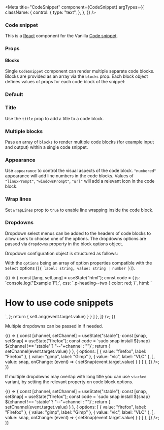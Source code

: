 

<Meta
  title="CodeSnippet"
  component={CodeSnippet}
  argTypes={{
    className: {
      control: {
        type: "text",
      },
    },
  }}
/>

### Code snippet

This is a [React](https://reactjs.org/) component for the Vanilla [Code snippet](https://docs.vanillaframework.io/base/code#code-snippet).

### Props

<ArgsTable of={CodeSnippet} />

#### Blocks

Single `CodeSnippet` component can render multiple separate code blocks. Blocks are provided as an array via the `blocks` prop. Each block object defines values of props for each code block of the snippet:

<ArgsTable of={CodeSnippetBlock} />

### Default

<Canvas>
  <Story name="Default">
    <CodeSnippet blocks={[ {code: "Mode: all Settings: maas_url=http://192.168.122.1:5240/MAAS"} ]} />
  </Story>
</Canvas>

### Title

Use the `title` prop to add a title to a code block.

<Canvas>
  <Story name="Title">
    <CodeSnippet blocks={[ { title: "Output", code: "Mode: all Settings: maas_url=http://192.168.122.1:5240/MAAS"} ]} />
  </Story>
</Canvas>

### Multiple blocks

Pass an array of `blocks` to render multiple code blocks (for example input and output) within a single code snippet.

<Canvas>
  <Story name="Multiple blocks">
    <CodeSnippet blocks={[
      { title: "JavaScript", code: "console.log('Vanilla');"},
      { title: "Output", code: "Vanilla" },
    ]} />
  </Story>
</Canvas>


### Appearance

Use `appearance` to control the visual aspects of the code block. `"numbered"` appearance will add line numbers in the code blocks.
Values of `"linuxPrompt"`, `"windowsPrompt"`, `"url"` will add a relevant icon in the code block.

<Canvas>
  <Story name="Appearance">
    <CodeSnippet blocks={[
       { title: "Install on Linux", appearance: CodeSnippetBlockAppearance.LINUX_PROMPT, code: "snap install toto"},
       { title: "Install on Windows", appearance: CodeSnippetBlockAppearance.WINDOWS_PROMPT, code: "snap install toto"},
       { title: "Get from the Store", appearance: CodeSnippetBlockAppearance.URL, code: "http://snapcraft.io/toto"} ,
     ]}/>
    <CodeSnippet blocks={[
       { appearance: CodeSnippetBlockAppearance.NUMBERED,
         code: `#!/bin/bash
set -eu . $CONJURE_UP_SPELLSDIR/sdk/common.sh
if [[ "$JUJU_PROVIDERTYPE" == "lxd" ]]; then
  debug "Running pre-deploy for $CONJURE_UP_SPELL"
  sed "s/##MODEL##/$JUJU_MODEL/" $(scriptPath)/lxd-profile.yaml | lxc profile edit "juju-$JUJU_MODEL" || exposeResult "Failed to set profile" $? "false"
fi
exposeResult "Successful pre-deploy." 0 "true"`
       },
     ]}/>
  </Story>
</Canvas>

### Wrap lines

Set `wrapLines` prop to `true` to enable line wrapping inside the code block.

<Canvas>
  <Story name="Wrap lines">
    <CodeSnippet blocks={[
       { appearance: CodeSnippetBlockAppearance.NUMBERED,
         wrapLines: true,
         code: `#!/bin/bash
set -eu . $CONJURE_UP_SPELLSDIR/sdk/common.sh
if [[ "$JUJU_PROVIDERTYPE" == "lxd" ]]; then
  debug "Running pre-deploy for $CONJURE_UP_SPELL"
  sed "s/##MODEL##/$JUJU_MODEL/" $(scriptPath)/lxd-profile.yaml | lxc profile edit "juju-$JUJU_MODEL" || exposeResult "Failed to set profile" $? "false"
fi
exposeResult "Successful pre-deploy." 0 "true"`
       },
     ]}/>
  </Story>
</Canvas>

### Dropdowns

Dropdown select menus can be added to the headers of code blocks to allow users to choose one of the options. The dropdowns options are passed via `dropdowns` property in the block options object.

Dropdown configuration object is structured as follows:
<ArgsTable of={CodeSnippetDropdown} />

With the `options` being an array of option properties compatible with the `Select` options (`[{ label: string, value: string | number }]`).

<Canvas>
  <Story name="Dropdown">
  {() => {
    const [lang, setLang] = useState("html");
    const code = {
      js: `console.log("Example 1");`,
      css: `.p-heading--two { color: red; }`,
      html: `<h1 class="p-heading--two">How to use code snippets</h1>`,
    };
    return <CodeSnippet blocks={[
       {
         code: code[lang],
         dropdowns: [
           { options: [
              { value: "js", label: "JS" },
              { value: "css", label: "CSS" },
              { value: "html", label: "HTML" },
            ],
            value: lang,
            onChange: (event) => { setLang(event.target.value) }
           }
         ]
       },
     ]} />;
  }}
  </Story>
</Canvas>

Multiple dropdowns can be passed in if needed.

<Canvas>
  <Story name="Dropdowns">
  {() => {
    const [channel, setChannel] = useState("stable");
    const [snap, setSnap] = useState("firefox");
    const code = `sudo snap install ${snap} ${channel !== 'stable' ? "--"+channel : ""}`;
    return <CodeSnippet blocks={[
       {
         title: "Install snap",
         code: code,
         dropdowns: [
           { options: [
              { value: "stable", label: "stable" },
              { value: "candidate", label: "candidate" },
              { value: "beta", label: "beta" },
              { value: "edge", label: "edge" },
            ],
            value: channel,
            onChange: (event) => { setChannel(event.target.value) }
           },
           { options: [
              { value: "firefox", label: "Firefox" },
              { value: "gimp", label: "Gimp" },
              { value: "vlc", label: "VLC" },
            ],
            value: snap,
            onChange: (event) => { setSnap(event.target.value) }
           }
         ]
       },
     ]} />;
  }}
  </Story>
</Canvas>

If multiple dropdowns may overlap with long title you can use `stacked` variant, by setting the relevant property on code block options.

<Canvas>
  <Story name="DropdownsStacked">
  {() => {
    const [channel, setChannel] = useState("stable");
    const [snap, setSnap] = useState("firefox");
    const code = `sudo snap install ${snap} ${channel !== 'stable' ? "--"+channel : ""}`;
    return <CodeSnippet blocks={[
       {
         title: "Install Firefox, Gimp or VLC as a snap from different channels using command line",
         code: code,
         stacked: true,
         dropdowns: [
           { options: [
              { value: "stable", label: "stable" },
              { value: "candidate", label: "candidate" },
              { value: "beta", label: "beta" },
              { value: "edge", label: "edge" },
            ],
            value: channel,
            onChange: (event) => { setChannel(event.target.value) }
           },
           { options: [
              { value: "firefox", label: "Firefox" },
              { value: "gimp", label: "Gimp" },
              { value: "vlc", label: "VLC" },
            ],
            value: snap,
            onChange: (event) => { setSnap(event.target.value) }
           }
         ]
       },
     ]} />;
  }}
  </Story>
</Canvas>
